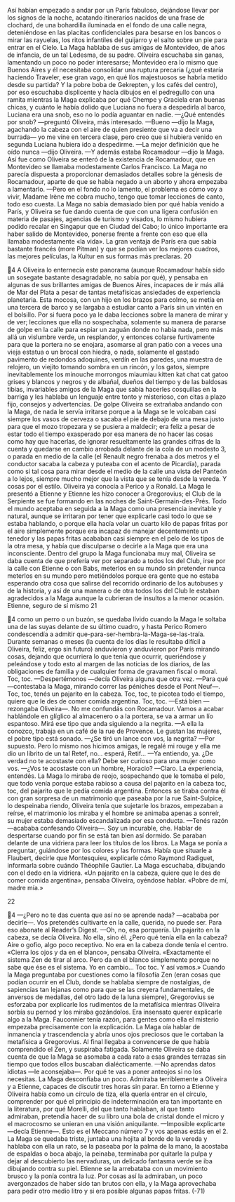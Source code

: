 Así habían empezado a andar por un París fabuloso, dejándose llevar por los
signos de la noche, acatando itinerarios nacidos de una frase de clochard, de una
bohardilla iluminada en el fondo de una calle negra, deteniéndose en las placitas
confidenciales para besarse en los bancos o mirar las rayuelas, los ritos infantiles
del guijarro y el salto sobre un pie para entrar en el Cielo. La Maga hablaba de
sus amigas de Montevideo, de años de infancia, de un tal Ledesma, de su padre.
Oliveira escuchaba sin ganas, lamentando un poco no poder interesarse;
Montevideo era lo mismo que Buenos Aires y él necesitaba consolidar una
ruptura precaria (¿qué estaría haciendo Traveler, ese gran vago, en qué líos
majestuosos se habría metido desde su partida? Y la pobre boba de Gekrepten, y
los cafés del centro), por eso escuchaba displicente y hacía dibujos en el
pedregullo con una ramita mientras la Maga explicaba por qué Chempe y
Graciela eran buenas chicas, y cuánto le había dolido que Luciana no fuera a
despedirla al barco, Luciana era una snob, eso no lo podía aguantar en nadie.
—¿Qué entendés por snob? —preguntó Oliveira, más interesado.
—Bueno —dijo la Maga, agachando la cabeza con el aire de quien presiente
que va a decir una burrada— yo me vine en tercera clase, pero creo que si
hubiera venido en segunda Luciana hubiera ido a despedirme.
—La mejor definición que he oído nunca —dijo Oliveira.
—Y además estaba Rocamadour —dijo la Maga.
Así fue como Oliveira se enteró de la existencia de Rocamadour, que en
Montevideo se llamaba modestamente Carlos Francisco. La Maga no parecía
dispuesta a proporcionar demasiados detalles sobre la génesis de Rocamadour,
aparte de que se había negado a un aborto y ahora empezaba a lamentarlo.
—Pero en el fondo no lo lamento, el problema es cómo voy a vivir, Madame
Irène me cobra mucho, tengo que tomar lecciones de canto, todo eso cuesta.
La Maga no sabía demasiado bien por qué había venido a París, y Oliveira se
fue dando cuenta de que con una ligera confusión en materia de pasajes,
agencias de turismo y visados, lo mismo hubiera podido recalar en Singapur que
en Ciudad del Cabo; lo único importante era haber salido de Montevideo,
ponerse frente a frente con eso que ella llamaba modestamente «la vida». La gran
ventaja de París era que sabía bastante francés (more Pitman) y que se podían ver
los mejores cuadros, las mejores películas, la Kultur en sus formas más preclaras.
20

4
A Oliveira lo enternecía este panorama (aunque Rocamadour había sido un
sosegate bastante desagradable, no sabía por qué), y pensaba en algunas de sus
brillantes amigas de Buenos Aires, incapaces de ir más allá de Mar del Plata a
pesar de tantas metafísicas ansiedades de experiencia planetaria. Esta mocosa,
con un hijo en los brazos para colmo, se metía en una tercera de barco y se
largaba a estudiar canto a París sin un vintén en el bolsillo. Por si fuera poco ya le
daba lecciones sobre la manera de mirar y de ver; lecciones que ella no
sospechaba, solamente su manera de pararse de golpe en la calle para espiar un
zaguán donde no había nada, pero más allá un vislumbre verde, un resplandor,
y entonces colarse furtivamente para que la portera no se enojara, asomarse al
gran patio con a veces una vieja estatua o un brocal con hiedra, o nada,
solamente el gastado pavimento de redondos adoquines, verdín en las paredes,
una muestra de relojero, un viejito tomando sombra en un rincón, y los gatos,
siempre inevitablemente los minouche morrongos miaumiau kitten kat chat cat
gatoo grises y blancos y negros y de albañal, dueños del tiempo y de las baldosas
tibias, invariables amigos de la Maga que sabía hacerles cosquillas en la barriga y
les hablaba un lenguaje entre tonto y misterioso, con citas a plazo fijo, consejos y
advertencias. De golpe Oliveira se extrañaba andando con la Maga, de nada le
servía irritarse porque a la Maga se le volcaban casi siempre los vasos de cerveza
o sacaba el pie de debajo de una mesa justo para que el mozo tropezara y se
pusiera a maldecir; era feliz a pesar de estar todo el tiempo exasperado por esa
manera de no hacer las cosas como hay que hacerlas, de ignorar resueltamente
las grandes cifras de la cuenta y quedarse en cambio arrobada delante de la cola
de un modesto 3, o parada en medio de la calle (el Renault negro frenaba a dos
metros y el conductor sacaba la cabeza y puteaba con el acento de Picardía),
parada como si tal cosa para mirar desde el medio de la calle una vista del
Panteón a lo lejos, siempre mucho mejor que la vista que se tenía desde la
vereda. Y cosas por el estilo.
Oliveira ya conocía a Perico y a Ronald. La Maga le presentó a Etienne y
Etienne les hizo conocer a Gregorovius; el Club de la Serpiente se fue formando
en las noches de Saint-Germain-des-Prés. Todo el mundo aceptaba en seguida a
la Maga como una presencia inevitable y natural, aunque se irritaran por tener
que explicarle casi todo lo que se estaba hablando, o porque ella hacía volar un
cuarto kilo de papas fritas por el aire simplemente porque era incapaz de
manejar decentemente un tenedor y las papas fritas acababan casi siempre en el
pelo de los tipos de la otra mesa, y había que disculparse o decirle a la Maga que
era una inconsciente. Dentro del grupo la Maga funcionaba muy mal, Oliveira se
daba cuenta de que prefería ver por separado a todos los del Club, irse por la
calle con Etienne o con Babs, meterlos en su mundo sin pretender nunca meterlos
en su mundo pero metiéndolos porque era gente que no estaba esperando otra
cosa que salirse del recorrido ordinario de los autobuses y de la historia, y así de
una manera o de otra todos los del Club le estaban agradecidos a la Maga
aunque la cubrieran de insultos a la menor ocasión. Etienne, seguro de sí mismo
21

4
como un perro o un buzón, se quedaba lívido cuando la Maga le soltaba una de
las suyas delante de su último cuadro, y hasta Perico Romero condescendía a
admitir que-para-ser-hembra-la-Maga-se-las-traía. Durante semanas o meses (la
cuenta de los días le resultaba difícil a Oliveira, feliz, ergo sin futuro) anduvieron
y anduvieron por París mirando cosas, dejando que ocurriera lo que tenía que
ocurrir, queriéndose y peleándose y todo esto al margen de las noticias de los
diarios, de las obligaciones de familia y de cualquier forma de gravamen fiscal o
moral.
Toc, toc.
—Despertémonos —decía Oliveira alguna que otra vez.
—Para qué —contestaba la Maga, mirando correr las péniches desde el Pont
Neuf—. Toc, toc, tenés un pajarito en la cabeza. Toc, toc, te picotea todo el
tiempo, quiere que le des de comer comida argentina. Toc, toc.
—Está bien —rezongaba Oliveira—. No me confundás con Rocamadour.
Vamos a acabar hablándole en glíglico al almacenero o a la portera, se va a armar
un lío espantoso. Mirá ese tipo que anda siguiendo a la negrita.
—A ella la conozco, trabaja en un café de la rue de Provence. Le gustan las
mujeres, el pobre tipo está sonado.
—¿Se tiró un lance con vos, la negrita?
—Por supuesto. Pero lo mismo nos hicimos amigas, le regalé mi rouge y ella
me dio un librito de un tal Retef, no... esperá, Retif...
—Ya entiendo, ya. ¿De verdad no te acostaste con ella? Debe ser curioso para
una mujer como vos.
—¿Vos te acostaste con un hombre, Horacio?
—Claro. La experiencia, entendés.
La Maga lo miraba de reojo, sospechando que le tomaba el pelo, que todo
venía porque estaba rabioso a causa del pajarito en la cabeza toc, toc, del pajarito
que le pedía comida argentina. Entonces se tiraba contra él con gran sorpresa de
un matrimonio que paseaba por la rue Saint-Sulpice, lo despeinaba riendo,
Oliveira tenía que sujetarle los brazos, empezaban a reírse, el matrimonio los
miraba y el hombre se animaba apenas a sonreír, su mujer estaba demasiado
escandalizada por esa conducta.
—Tenés razón —acababa confesando Oliveira—. Soy un incurable, che.
Hablar de despertarse cuando por fin se está tan bien así dormido.
Se paraban delante de una vidriera para leer los títulos de los libros. La Maga
se ponía a preguntar, guiándose por los colores y las formas. Había que situarle a
Flaubert, decirle que Montesquieu, explicarle cómo Raymond Radiguet,
informarla sobre cuándo Théophile Gautier. La Maga escuchaba, dibujando con
el dedo en la vidriera. «Un pajarito en la cabeza, quiere que le des de comer
comida argentina», pensaba Oliveira, oyéndose hablar. «Pobre de mí, madre
mía.»

22

4
—¿Pero no te das cuenta que así no se aprende nada? —acababa por decirle—.
Vos pretendés cultivarte en la calle, querida, no puede ser. Para eso abonate al
Reader’s Digest.
—Oh, no, esa porquería.
Un pajarito en la cabeza, se decía Oliveira. No ella, sino él. ¿Pero qué tenía ella
en la cabeza? Aire o gofio, algo poco receptivo. No era en la cabeza donde tenía
el centro. «Cierra los ojos y da en el blanco», pensaba Oliveira. «Exactamente el
sistema Zen de tirar al arco. Pero da en el blanco simplemente porque no sabe
que ése es el sistema. Yo en cambio... Toc toc. Y así vamos.»
Cuando la Maga preguntaba por cuestiones como la filosofía Zen (eran cosas
que podían ocurrir en el Club, donde se hablaba siempre de nostalgias, de
sapiencias tan lejanas como para que se las creyera fundamentales, de anversos
de medallas, del otro lado de la luna siempre), Gregorovius se esforzaba por
explicarle los rudimentos de la metafísica mientras Oliveira sorbía su pernod y
los miraba gozándolos. Era insensato querer explicarle algo a la Maga.
Fauconnier tenía razón, para gentes como ella el misterio empezaba
precisamente con la explicación. La Maga oía hablar de inmanencia y
trascendencia y abría unos ojos preciosos que le cortaban la metafísica a
Gregorovius. Al final llegaba a convencerse de que había comprendido el Zen, y
suspiraba fatigada. Solamente Oliveira se daba cuenta de que la Maga se
asomaba a cada rato a esas grandes terrazas sin tiempo que todos ellos buscaban
dialécticamente.
—No aprendas datos idiotas —le aconsejaba—. Por qué te vas a poner
anteojos si no los necesitas.
La Maga desconfiaba un poco. Admiraba terriblemente a Oliveira y a Etienne,
capaces de discutir tres horas sin parar. En torno a Etienne y Oliveira había como
un círculo de tiza, ella quería entrar en el círculo, comprender por qué el
principio de indeterminación era tan importante en la literatura, por qué Morelli,
del que tanto hablaban, al que tanto admiraban, pretendía hacer de su libro una
bola de cristal donde el micro y el macrocosmo se unieran en una visión
aniquilante.
—Imposible explicarte —decía Etienne—. Esto es el Meccano número 7 y vos
apenas estás en el 2.
La Maga se quedaba triste, juntaba una hojita al borde de la vereda y hablaba
con ella un rato, se la paseaba por la palma de la mano, la acostaba de espaldas o
boca abajo, la peinaba, terminaba por quitarle la pulpa y dejar al descubierto las
nervaduras, un delicado fantasma verde se iba dibujando contra su piel. Etienne
se la arrebataba con un movimiento brusco y la ponía contra la luz. Por cosas así
la admiraban, un poco avergonzados de haber sido tan brutos con ella, y la Maga
aprovechaba para pedir otro medio litro y si era posible algunas papas fritas.
(-71)
